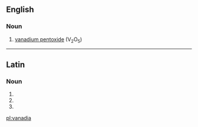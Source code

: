 ==English==

===Noun===
{{en-noun|-}}

# {{label|en|inorganic compound}} [[vanadium pentoxide]] (V<sub>2</sub>O<sub>5</sub>)

----

==Latin==

===Noun===
{{la-noun-form|vanadia}}

# {{inflection of|vanadium||nom|p|lang=la}}
# {{inflection of|vanadium||acc|p|lang=la}}
# {{inflection of|vanadium||voc|p|lang=la}}

[[pl:vanadia]]